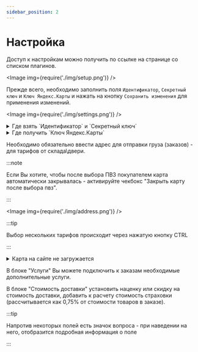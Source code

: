 ```yaml
---
sidebar_position: 2
---
```


# Настройка

Доступ к настройкам можно получить по ссылке на странице со списком плагинов.

<Image img={require('./img/setup.png')} />

Прежде всего, необходимо заполнить поля `Идентификатор`, `Секретный ключ` и `Ключ Яндекс.Карты` и нажать на кнопку
`Сохранить изменения` для применения изменений.

<Image img={require('./img/settings.png')} />

<details>
    <summary>Где взять `Идентификатор` и `Секретный ключ`</summary>

    Необходимо перейти на страницу [Интеграции](https://lk.cdek.ru/integration) в ЛК СДЭК
    <Image img={require('./img/int.png')} />
    И скопировать ключи из соответствующих полей.
    <Image img={require('./img/keys.png')} />

</details>

<details>
    <summary>Где получить `Ключ Яндекс.Карты`</summary>

    Инструкцию можно найти на странице [Яндекс.Карты](./yandex.mdx).

</details>

Необходимо обязательно ввести адрес для отправки груза (заказов) - для тарифов от склада\двери.

:::note

Если Вы хотите, чтобы после выбора ПВЗ покупателем карта автоматически закрывалась - активируйте чекбокс "Закрыть карту после выбора пвз".

:::

<Image img={require('./img/address.png')} />

:::tip

Выбор нескольких тарифов происходит через нажатую кнопку CTRL

:::

<details>
    <summary>Карта на сайте не загружается</summary>

    <Image img={require('./img/yandex.png')} />

    Проверьте, что в точности выполнили [инструкцию по настройке ключа](./yandex.mdx) и подождали указанное
    время.

    Если проблема сохраняется, пожалуйста, обратитесь в [техподдержку](mailto:integrator@cdek.ru).

</details>

В блоке "Услуги" Вы можете подключить к заказам необходимые дополнительные услуги.

В блоке "Стоимость доставки" установить наценку или скидку на стоимость доставки, добавить к расчету стоимость
страховки (рассчитывается как 0,75% от стоимости товаров в заказе).

:::tip

Напротив некоторых полей есть значок вопроса - при наведении на него, отобразится подробная информация о поле

:::
